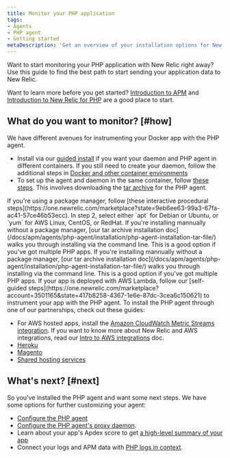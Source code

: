 ```yaml
---
title: Monitor your PHP application
tags:
- Agents
- PHP agent
- Getting started
metaDescription: 'Get an overview of your installation options for New Relic's PHP agent.'
---
```


Want to start monitoring your PHP application with New Relic right away? Use this guide to find the best path to start sending your application data to New Relic.

Want to learn more before you get started? [Introduction to APM](/docs/apm/new-relic-apm/getting-started/introduction-apm) and [Introduction to New Relic for PHP](/docs/apm/agents/php-agent/getting-started/introduction-new-relic-php) are a good place to start.

## What do you want to monitor? [#how]

<CollapserGroup>
<Collapser
    id="docker"
    title="App deployed in a Docker container"
>
We have different avenues for instrumenting your Docker app with the PHP agent.  

   * Install via our [guided install](https://one.newrelic.com/marketplace?account=3501165&state=f7b6a041-0c88-a50f-26f1-ba546cdc5ae6) if you want your daemon and PHP agent in different containers. If you still need to create your daemon, follow the additional steps in [Docker and other container environments](/docs/apm/agents/php-agent/advanced-installation/docker-other-container-environments-install-php-agent#daemon-container) 
   * To set up the agent and daemon in the same container, follow [these steps](/docs/apm/agents/php-agent/advanced-installation/docker-other-container-environments-install-php-agent#install-same-container). This involves downloading the [tar archive](/docs/apm/agents/php-agent/installation/php-agent-installation-tar-file/) for the PHP agent.

</Collapser>
<Collapser
    id="redhat-centos"
    title="App deployed with RedHat, CentOS, or AWS Linux"
>
If you're using a package manager, follow [these interactive procedural steps](https://one.newrelic.com/marketplace?state=9eb6ee63-99a3-67fa-ac41-57ce46b53ecc). In step 2, select either `apt` for Debian or Ubuntu, or `yum` for AWS Linux, CentOS, or RedHat.
</Collapser>
<Collapser
    id="debian-ubuntu"
    title="App deployed with Debian or Ubuntu"
>
If you're installing mannually without a package manager, [our tar archive installation doc](/docs/apm/agents/php-agent/installation/php-agent-installation-tar-file/) walks you through installing via the command line. This is a good option if you've got multiple PHP apps.

</Collapser>
<Collapser
    id="debian-ubuntu"
    title="App deployed with other Unix flavors"
>
If you're installing mannually without a package manager, [our tar archive installation doc](/docs/apm/agents/php-agent/installation/php-agent-installation-tar-file/) walks you through installing via the command line. This is a good option if you've got multiple PHP apps.

</Collapser>
<Collapser
    id="lambda"
    title="With AWS Lambda"
>
If your app is deployed with AWS Lambda, follow our [self-guided steps](https://one.newrelic.com/marketplace?account=3501165&state=417b8258-4367-1e6e-87dc-3cea6c150621) to instrument your app with the PHP agent. 
</Collapser>
<Collapser
    id="hosting-providers"
    title="With AWS, Heroku, Magento, or other hosting providers"
>
To install the PHP agent through one of our partnerships, check out these guides:

   * For AWS hosted apps, install the [Amazon CloudWatch Metric Streams integration](/docs/infrastructure/amazon-integrations/connect/aws-metric-stream-setup). If you want to know more about New Relic and AWS integrations, read our [Intro to AWS integrations](/docs/infrastructure/amazon-integrations/get-started/introduction-aws-integrations/) doc.
   * [Heroku](/docs/apm/agents/php-agent/advanced-installation/php-agent-heroku/#installing)
   * [Magento](/docs/accounts/install-new-relic/partner-based-installation/log-install-new-relic-partners/#magento)
   * [Shared hosting services](/docs/apm/agents/php-agent/installation/install-php-agent-shared-hosting-service/#installation)
</Collapser>
</CollapserGroup>

## What's next? [#next]

So you've installed the PHP agent and want some next steps. We have some options for further customizing your agent:

* [Configure the PHP agent](/docs/apm/agents/php-agent/configuration/php-agent-configuration/)
* [Configure the PHP agent's proxy daemon](/docs/apm/agents/php-agent/configuration/proxy-daemon-newreliccfg-settings/).
* Learn about your app's Apdex score to get [a high-level summary of your app](/docs/apm/apm-ui-pages/monitoring/apm-summary-page-view-transaction-apdex-usage-data/)
* Connect your logs and APM data with [PHP logs in context](/docs/logs/logs-context/configure-logs-context-php/).